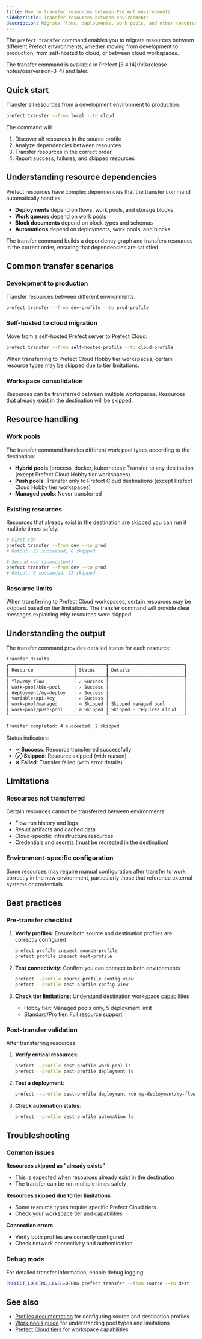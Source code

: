 ```yaml
---
title: How to transfer resources between Prefect environments
sidebarTitle: Transfer resources between environments
description: Migrate flows, deployments, work pools, and other resources between Prefect profiles
---
```


The `prefect transfer` command enables you to migrate resources between different Prefect environments, whether moving from development to production, from self-hosted to cloud, or between cloud workspaces.

<Info>
The transfer command is available in Prefect [3.4.14](/v3/release-notes/oss/version-3-4) and later.
</Info>

## Quick start

Transfer all resources from a development environment to production:

```bash
prefect transfer --from local --to cloud
```

The command will:
1. Discover all resources in the source profile
2. Analyze dependencies between resources
3. Transfer resources in the correct order
4. Report success, failures, and skipped resources

## Understanding resource dependencies

Prefect resources have complex dependencies that the transfer command automatically handles:

- **Deployments** depend on flows, work pools, and storage blocks
- **Work queues** depend on work pools
- **Block documents** depend on block types and schemas
- **Automations** depend on deployments, work pools, and blocks

The transfer command builds a dependency graph and transfers resources in the correct order, ensuring that dependencies are satisfied.

## Common transfer scenarios

### Development to production

Transfer resources between different environments:

```bash
prefect transfer --from dev-profile --to prod-profile
```

### Self-hosted to cloud migration

Move from a self-hosted Prefect server to Prefect Cloud:

```bash
prefect transfer --from self-hosted-profile --to cloud-profile
```

<Warning>
When transferring to Prefect Cloud Hobby tier workspaces, certain resource types may be skipped due to tier limitations.
</Warning>

### Workspace consolidation

Resources can be transferred between multiple workspaces. Resources that already exist in the destination will be skipped.

## Resource handling

### Work pools

The transfer command handles different work pool types according to the destination:

- **Hybrid pools** (process, docker, kubernetes): Transfer to any destination (except Prefect Cloud Hobby tier workspaces)
- **Push pools**: Transfer only to Prefect Cloud destinations (except Prefect Cloud Hobby tier workspaces)
- **Managed pools**: Never transferred

### Existing resources

Resources that already exist in the destination are skipped you can run it multiple times safely.

```bash
# First run
prefect transfer --from dev --to prod
# Output: 25 succeeded, 0 skipped

# Second run (idempotent)
prefect transfer --from dev --to prod
# Output: 0 succeeded, 25 skipped
```

### Resource limits

When transferring to Prefect Cloud workspaces, certain resources may be skipped based on tier limitations. The transfer command will provide clear messages explaining why resources were skipped.

## Understanding the output

The transfer command provides detailed status for each resource:

```bash
Transfer Results
┏━━━━━━━━━━━━━━━━━━━━━━━━┳━━━━━━━━━━━┳━━━━━━━━━━━━━━━━━━━━━━━━━━━━┓
┃ Resource               ┃ Status    ┃ Details                    ┃
┡━━━━━━━━━━━━━━━━━━━━━━━━╇━━━━━━━━━━━╇━━━━━━━━━━━━━━━━━━━━━━━━━━━━┩
│ flow/my-flow           │ ✓ Success │                            │
│ work-pool/k8s-pool     │ ✓ Success │                            │
│ deployment/my-deploy   │ ✓ Success │                            │
│ variable/api-key       │ ✓ Success │                            │
│ work-pool/managed      │ ⊘ Skipped │ Skipped managed pool       │
│ work-pool/push-pool    │ ⊘ Skipped │ Skipped - requires Cloud   │
└────────────────────────┴───────────┴────────────────────────────┘

Transfer completed: 4 succeeded, 2 skipped
```

Status indicators:
- **✓ Success**: Resource transferred successfully
- **⊘ Skipped**: Resource skipped (with reason)
- **✗ Failed**: Transfer failed (with error details)

## Limitations

### Resources not transferred

Certain resources cannot be transferred between environments:
- Flow run history and logs
- Result artifacts and cached data  
- Cloud-specific infrastructure resources
- Credentials and secrets (must be recreated in the destination)

### Environment-specific configuration

Some resources may require manual configuration after transfer to work correctly in the new environment, particularly those that reference external systems or credentials.

## Best practices

### Pre-transfer checklist

1. **Verify profiles**: Ensure both source and destination profiles are correctly configured
   ```bash
   prefect profile inspect source-profile
   prefect profile inspect dest-profile
   ```

2. **Test connectivity**: Confirm you can connect to both environments
   ```bash
   prefect --profile source-profile config view
   prefect --profile dest-profile config view
   ```

3. **Check tier limitations**: Understand destination workspace capabilities
   - Hobby tier: Managed pools only, 5 deployment limit
   - Standard/Pro tier: Full resource support

### Post-transfer validation

After transferring resources:

1. **Verify critical resources**:
   ```bash
   prefect --profile dest-profile work-pool ls
   prefect --profile dest-profile deployment ls
   ```

2. **Test a deployment**:
   ```bash
   prefect --profile dest-profile deployment run my-deployment/my-flow
   ```

3. **Check automation status**:
   ```bash
   prefect --profile dest-profile automation ls
   ```

## Troubleshooting

### Common issues

**Resources skipped as "already exists"**
- This is expected when resources already exist in the destination
- The transfer can be run multiple times safely

**Resources skipped due to tier limitations**
- Some resource types require specific Prefect Cloud tiers
- Check your workspace tier and capabilities

**Connection errors**
- Verify both profiles are correctly configured
- Check network connectivity and authentication

### Debug mode

For detailed transfer information, enable debug logging:

```bash
PREFECT_LOGGING_LEVEL=DEBUG prefect transfer --from source --to dest
```

## See also

- [Profiles documentation](/3.0/manage/settings-and-profiles/) for configuring source and destination profiles
- [Work pools guide](/3.0/deploy/infrastructure-concepts/work-pools/) for understanding pool types and limitations
- [Prefect Cloud tiers](https://www.prefect.io/pricing) for workspace capabilities